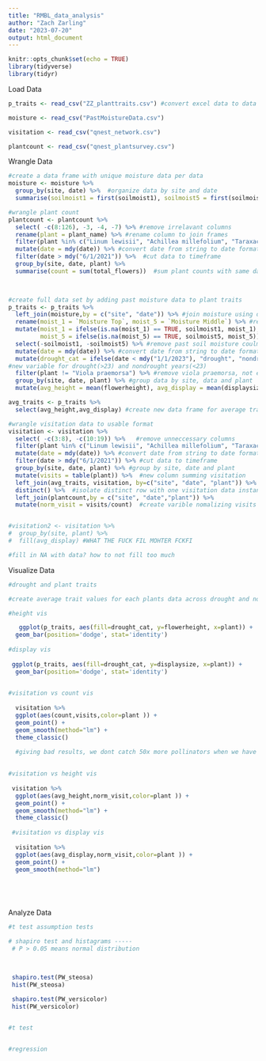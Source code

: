 ```yaml
---
title: "RMBL_data_analysis"
author: "Zach Zarling"
date: "2023-07-20"
output: html_document
---
```


```r
knitr::opts_chunk$set(echo = TRUE)
library(tidyverse)
library(tidyr)
```

Load Data

```r
p_traits <- read_csv("ZZ_planttraits.csv") #convert excel data to data frame

moisture <- read_csv("PastMoistureData.csv")

visitation <- read_csv("qnest_network.csv")

plantcount <- read_csv("qnest_plantsurvey.csv")

```

Wrangle Data

```r
#create a data frame with unique moisture data per data
moisture <- moisture %>% 
  group_by(site, date) %>%  #organize data by site and date
  summarise(soilmoist1 = first(soilmoist1), soilmoist5 = first(soilmoist5)) #extract the first moisture data point from days with multiple entires

#wrangle plant count
plantcount <- plantcount %>% 
  select( -c(8:126), -3, -4, -7) %>% #remove irrelavant columns
  rename(plant = plant_name) %>% #rename column to join frames
  filter(plant %in% c("Linum lewisii", "Achillea millefolium", "Taraxacum officinale", "Potentilla pulcherrima")) %>% #get rid of non smaple species data
  mutate(date = mdy(date)) %>% #convert date from string to date format
  filter(date > mdy("6/1/2021")) %>%  #cut data to timeframe
  group_by(site, date, plant) %>% 
  summarise(count = sum(total_flowers))  #sum plant counts with same date/site
  


#create full data set by adding past moisture data to plant traits
p_traits <- p_traits %>% 
  left_join(moisture,by = c("site", "date")) %>% #join moisture using date and site
  rename(moist_1 = `Moisture Top`, moist_5 = `Moisture Middle`) %>% #rename column 
  mutate(moist_1 = ifelse(is.na(moist_1) == TRUE, soilmoist1, moist_1),#add moist
         moist_5 = ifelse(is.na(moist_5) == TRUE, soilmoist5, moist_5)) %>%
  select(-soilmoist1, -soilmoist5) %>% #remove past soil moisture coulmns from data
  mutate(date = mdy(date)) %>% #convert date from string to date format
  mutate(drought_cat = ifelse(date < mdy("1/1/2023"), "drought", "nondrought")) %>%
#new variable for drought(>23) and nondrought years(<23)
  filter(plant != "Viola praemorsa") %>% #remove viola praemorsa, not enough data
  group_by(site, date, plant) %>% #group data by site, data and plant
  mutate(avg_height = mean(flowerheight), avg_display = mean(displaysize)) #create new cloumn in data giving each day an average height and display size 

avg_traits <- p_traits %>% 
  select(avg_height,avg_display) #create new data frame for average traits to be joined with visitation data

#wrangle visitation data to usable format
visitation <- visitation %>%
  select( -c(3:8), -c(10:19)) %>%   #remove unneccessary columns
  filter(plant %in% c("Linum lewisii", "Achillea millefolium", "Taraxacum officinale", "Potentilla pulcherrima")) %>% #get rid of non smaple species data
  mutate(date = mdy(date)) %>% #convert date from string to date format
  filter(date > mdy("6/1/2021")) %>% #cut data to timeframe
  group_by(site, date, plant) %>% #group by site, date and plant
  mutate(visits = table(plant)) %>%  #new column summing visitation
  left_join(avg_traits, visitation, by=c("site", "date", "plant")) %>% #join avg trait data to visitation data
  distinct() %>%  #isolate distinct row with one visitation data instance
  left_join(plantcount,by = c("site", "date","plant")) %>% 
  mutate(norm_visit = visits/count)  #create varible nomalizing visits


#visitation2 <- visitation %>%
#  group_by(site, plant) %>% 
#  fill(avg_display) #WHAT THE FUCK FIL MOHTER FCKFI

#fill in NA with data? how to not fill too much

```

Visualize Data

```r

#drought and plant traits

#create average trait values for each plants data across drought and non drought years

#height vis

   ggplot(p_traits, aes(fill=drought_cat, y=flowerheight, x=plant)) +
  geom_bar(position='dodge', stat='identity')
   
#display vis
   
 ggplot(p_traits, aes(fill=drought_cat, y=displaysize, x=plant)) +
  geom_bar(position='dodge', stat='identity')

 
#visitation vs count vis
 
  visitation %>%
  ggplot(aes(count,visits,color=plant )) +
  geom_point() +
  geom_smooth(method="lm") +
  theme_classic()
  
  #giving bad results, we dont catch 50x more pollinators when we have 50x more flowers

 
#visitation vs height vis
 
 visitation %>%
  ggplot(aes(avg_height,norm_visit,color=plant )) +
  geom_point() +
  geom_smooth(method="lm") +
  theme_classic()
 
 #visitation vs display vis
 
  visitation %>%
  ggplot(aes(avg_display,norm_visit,color=plant )) +
  geom_point() +
  geom_smooth(method="lm")
  





```

Analyze Data

```r
#t test assumption tests

# shapiro test and histagrams -----
 # P > 0.05 means normal distribution
 


 shapiro.test(PW_steosa)
 hist(PW_steosa)
 
 shapiro.test(PW_versicolor)
 hist(PW_versicolor)


#t test


#regression

```
